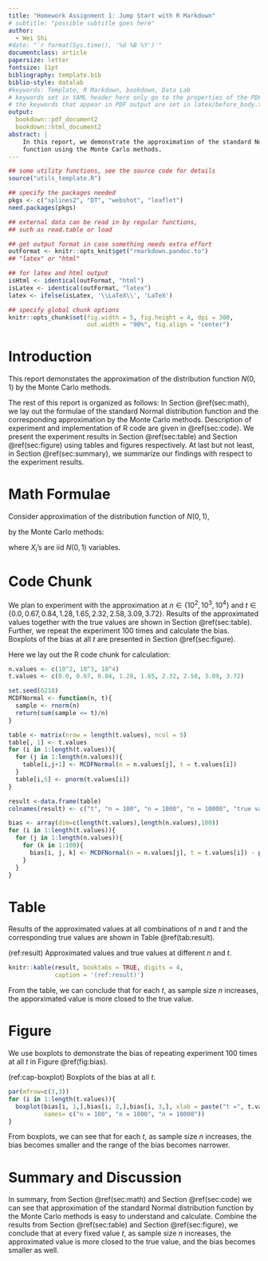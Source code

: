 ---
title: "Homework Assignment 1: Jump Start with R Markdown"
# subtitle: "possible subtitle goes here"
author:
  - Wei Shi
#date: "`r format(Sys.time(), '%d %B %Y')`"
documentclass: article
papersize: letter
fontsize: 11pt
bibliography: template.bib
biblio-style: datalab
#keywords: Template, R Markdown, bookdown, Data Lab
# keywords set in YAML header here only go to the properties of the PDF output
# the keywords that appear in PDF output are set in latex/before_body.tex
output:
  bookdown::pdf_document2
  bookdown::html_document2
abstract: |
    In this report, we demonstrate the approximation of the standard Normal distribution 
    function using the Monte Carlo methods.
---


```{r setup, echo = FALSE, message = FALSE, warning = FALSE}
## some utility functions, see the source code for details
source("utils_template.R")

## specify the packages needed
pkgs <- c("splines2", "DT", "webshot", "leaflet")
need.packages(pkgs)

## external data can be read in by regular functions,
## such as read.table or load

## get output format in case something needs extra effort
outFormat <- knitr::opts_knit$get("rmarkdown.pandoc.to")
## "latex" or "html"

## for latex and html output
isHtml <- identical(outFormat, "html")
isLatex <- identical(outFormat, "latex")
latex <- ifelse(isLatex, '\\LaTeX\\', 'LaTeX')

## specify global chunk options
knitr::opts_chunk$set(fig.width = 5, fig.height = 4, dpi = 300,
                      out.width = "90%", fig.align = "center")

```


# Introduction {#sec:intro}

This report demonstates the approximation of the distribution function $N(0,1)$ 
by the Monte Carlo methods.

The rest of this report is organized as follows: In Section
\@ref(sec:math), we lay out the formulae of the standard Normal distribution function 
and the corresponding approximation by the Monte Carlo methods. Description of experiment 
and implementation of R code are given in \@ref(sec:code). We present the experiment results 
in Section \@ref(sec:table) and Section \@ref(sec:figure) using tables and figures respectively. 
At last but not least, in Section \@ref(sec:summary), we summarize our findings with respect 
to the experiment results.

# Math Formulae {#sec:math}

Consider approximation of the distribution function of $N(0,1)$,
\begin{align}
    \Phi(t) = \int_{-\infty}^{t} \frac{1}{\sqrt{2\pi}}e^{-y^2/2}dy,
    (\#eq:df)
\end{align}

by the Monte Carlo methods:
\begin{align}
    \hat{\Phi}(t) = \frac{1}{n} \sum_{i=1}^{n} I(X_i \leq t),
    (\#eq:mcdf)
\end{align}

where $X_i$'s are iid $N(0,1)$ variables.

# Code Chunk {#sec:code}

We plan to experiment with the approximation at $n \in \{10^2,10^3,10^4\}$ and 
$t \in \{0.0,0.67,0.84,1.28,1.65,2.32,2.58,3.09,3.72\}$. Results of the approximated 
values together with the true values are shown in Section \@ref(sec:table). 
Further, we repeat the experiment 100 times and calculate the bias. Boxplots of the 
bias at all $t$ are presented in Section \@ref(sec:figure).

Here we lay out the R code chunk for calculation:

```{r warning=FALSE, message=FALSE}
n.values <- c(10^2, 10^3, 10^4)
t.values <- c(0.0, 0.67, 0.84, 1.28, 1.65, 2.32, 2.58, 3.09, 3.72)

set.seed(6218)
MCDFNormal <- function(n, t){
  sample <- rnorm(n)
  return(sum(sample <= t)/n)
}

table <- matrix(nrow = length(t.values), ncol = 5)
table[, 1] <- t.values
for (i in 1:length(t.values)){
  for (j in 1:length(n.values)){
    table[i,j+1] <- MCDFNormal(n = n.values[j], t = t.values[i])
  }
  table[i,5] <- pnorm(t.values[i])
}

result <-data.frame(table)
colnames(result) <- c("t", "n = 100", "n = 1000", "n = 10000", "true value")

bias <- array(dim=c(length(t.values),length(n.values),100))
for (i in 1:length(t.values)){
  for (j in 1:length(n.values)){
    for (k in 1:100){
      bias[i, j, k] <- MCDFNormal(n = n.values[j], t = t.values[i]) - pnorm(t.values[i])
    }
  }
}
```


# Table {#sec:table}

Results of the approximated values at all combinations of $n$ and $t$ and the corresponding true values are shown in Table \@ref(tab:result).

(ref:result) Approximated values and true values at different $n$ and $t$.

```{r result}
knitr::kable(result, booktabs = TRUE, digits = 4, 
             caption = '(ref:result)')
```

From the table, we can conclude that for each $t$, as sample size $n$ increases, the apporximated value is more closed to the true value.

# Figure {#sec:figure}

We use boxplots to demonstrate the bias of repeating experiment 100 times at all $t$ in Figure \@ref(fig:bias).



(ref:cap-boxplot) Boxplots of the bias at all $t$.

```{r bias, echo = TRUE, fig.cap = "(ref:cap-boxplot)", fig.width = 8, fig.height = 8}
par(mfrow=c(3,3))
for (i in 1:length(t.values)){
  boxplot(bias[i, 1,],bias[i, 2,],bias[i, 3,], xlab = paste("t =", t.values[i]),
          names= c("n = 100", "n = 1000", "n = 10000"))
}
```

From boxplots, we can see that for each $t$, as sample size $n$ increases, the bias becomes smaller and the range of the bias becomes narrower.


# Summary and Discussion {#sec:summary}

In summary, from Section \@ref(sec:math) and Section \@ref(sec:code) we can see that approximation of the 
standard Normal distribution function by the Monte Carlo methods is easy to understand and calculate. 
Combine the results from Section \@ref(sec:table) and Section \@ref(sec:figure), we conclude that at every 
fixed value $t$, as sample size $n$ increases, the approximated value is more closed to the true value, and 
the bias becomes smaller as well.